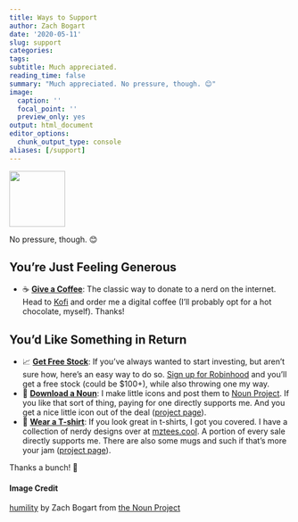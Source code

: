 ```yaml
---
title: Ways to Support
author: Zach Bogart
date: '2020-05-11'
slug: support
categories: 
tags: 
subtitle: Much appreciated.
reading_time: false
summary: "Much appreciated. No pressure, though. 😊"
image:
  caption: ''
  focal_point: ''
  preview_only: yes
output: html_document
editor_options:
  chunk_output_type: console
aliases: [/support]
---
```


<!-- Icon Image: Small -->
<img src="featured.png" width="100"/> 

<!--Starting Blurb-->
No pressure, though. 😊

<!--Put actual work here-->

## You're Just Feeling Generous

- ☕ **<a href="https://ko-fi.com/zachbogart" target="_blank">Give a Coffee</a>**: The classic way to donate to a nerd on the internet. Head to <a href="https://ko-fi.com/zachbogart" target="_blank">Kofi</a> and order me a digital coffee (I'll probably opt for a hot chocolate, myself). Thanks!

<script src='https://storage.ko-fi.com/cdn/scripts/overlay-widget.js'></script>
<script>
  kofiWidgetOverlay.draw('zachbogart', {
    'type': 'floating-chat',
    'floating-chat.donateButton.text': 'Support',
    'floating-chat.donateButton.background-color': '#fc6c5f',
    'floating-chat.donateButton.text-color': '#ffffff'
  });
</script>

## You'd Like Something in Return

- 📈 **<a href="https://join.robinhood.com/zachb524" target="_blank">Get Free Stock</a>**: If you've always wanted to start investing, but aren't sure how, here's an easy way to do so. <a href="https://join.robinhood.com/zachb524" target="_blank">Sign up for Robinhood</a> and you'll get a free stock (could be $100+), while also throwing one my way.
- 🐙 **<a href="https://thenounproject.com/zachbogart/" target="_blank">Download a Noun</a>**: I make little icons and post them to <a href="https://thenounproject.com/zachbogart/" target="_blank">Noun Project</a>. If you like that sort of thing, paying for one directly supports me. And you get a nice little icon out of the deal ([project page](https://zachbogart.com/project/nouns/)).
- 👕 **<a href="https://mztees.cool/" target="_blank">Wear a T-shirt</a>**: If you look great in t-shirts, I got you covered. I have a collection of nerdy designs over at <a href="https://mztees.cool/" target="_blank">mztees.cool</a>. A portion of every sale directly supports me. There are also some mugs and such if that's more your jam ([project page](https://zachbogart.com/project/mztees/)).

Thanks a bunch! 🧡

<!--Noun Image Credit-->
#### Image Credit
[humility](https://thenounproject.com/zachbogart/collection/peaceful-persons/?i=3098226) by Zach Bogart from [the Noun Project](https://thenounproject.com/)
